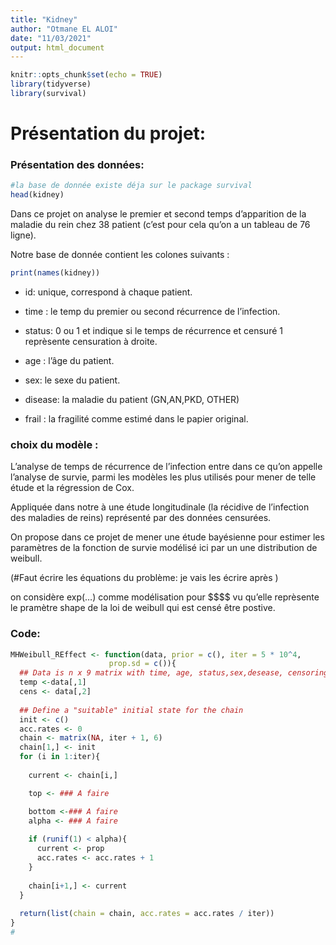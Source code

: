 ```yaml
---
title: "Kidney"
author: "Otmane EL ALOI"
date: "11/03/2021"
output: html_document
---
```


```r
knitr::opts_chunk$set(echo = TRUE)
library(tidyverse)
library(survival)
```

# Présentation du projet:

### Présentation des données:

```r
#la base de donnée existe déja sur le package survival 
head(kidney)
```

Dans ce projet on analyse le premier et second temps d'apparition de la maladie du rein chez 38 patient (c'est pour cela qu'on a un tableau de 76 ligne).

Notre base de donnée contient les colones suivants :

```r
print(names(kidney))
```

-   id: unique, correspond à chaque patient.

-   time : le temp du premier ou second récurrence de l'infection.

-   status: 0 ou 1 et indique si le temps de récurrence et censuré 1 reprèsente censuration à droite.

-   age : l'âge du patient.

-   sex: le sexe du patient.

-   disease: la maladie du patient (GN,AN,PKD, OTHER)

-   frail : la fragilité comme estimé dans le papier original.

### choix du modèle :

L'analyse de temps de récurrence de l'infection entre dans ce qu'on appelle l'analyse de survie, parmi les modèles les plus utilisés pour mener de telle étude et la régression de Cox.

Appliquée dans notre à une étude longitudinale (la récidive de l'infection des maladies de reins) représenté par des données censurées.

On propose dans ce projet de mener une étude bayésienne pour estimer les paramètres de la fonction de survie modélisé ici par un une distribution de weibull.

(\#Faut écrire les équations du problème: je vais les écrire après )

on considère exp(...) comme modélisation pour \$\$\mu\$\$ vu qu'elle reprèsente le pramètre shape de la loi de weibull qui est censé être postive.

### Code:

```r
MHWeibull_REffect <- function(data, prior = c(), iter = 5 * 10^4,
                      prop.sd = c()){
  ## Data is n x 9 matrix with time, age, status,sex,desease, censoring indicator
  temp <-data[,1]
  cens <- data[,2]
  
  ## Define a "suitable" initial state for the chain
  init <- c()
  acc.rates <- 0
  chain <- matrix(NA, iter + 1, 6)
  chain[1,] <- init
  for (i in 1:iter){
    
    current <- chain[i,]

    top <- ### A faire

    bottom <-### A faire
    alpha <- ### A faire
    
    if (runif(1) < alpha){
      current <- prop
      acc.rates <- acc.rates + 1
    }
    
    chain[i+1,] <- current
  }
  
  return(list(chain = chain, acc.rates = acc.rates / iter))
}
#


```

